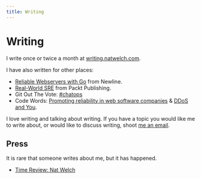 ```yaml
---
title: Writing
---
```


# Writing

I write once or twice a month at [writing.natwelch.com](https://writing.natwelch.com/).

I have also written for other places:

-   [Reliable Webservers with Go](https://www.newline.co/courses/reliable-webservers-with-go/) from Newline.
-   [Real-World SRE](https://realworldsre.com/) from Packt Publishing.
-   Git Out The Vote: [\#chatops](https://medium.com/git-out-the-vote/chatops-198f0b62c601)
-   Code Words: [Promoting reliability in web software companies](https://codewords.recurse.com/issues/six/promoting-reliability-in-web-software-companies) & [DDoS and You](https://codewords.recurse.com/issues/three/ddos-and-you).

I love writing and talking about writing. If you have a topic you would like me to write about, or would like to discuss writing, shoot [me an email](mailto:nat@natwelch.com).

## Press

It is rare that someone writes about me, but it has happened.

-   [Time Review: Nat Welch](https://medium.com/time-review/hello-nat-welch-lead-cloud-platform-engineer-at-time-by-ping-49e6107758f5)
